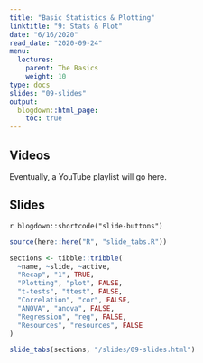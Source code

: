 ```yaml
---
title: "Basic Statistics & Plotting"
linktitle: "9: Stats & Plot"
date: "6/16/2020"
read_date: "2020-09-24"
menu:
  lectures:
    parent: The Basics
    weight: 10
type: docs
slides: "09-slides"
output:
  blogdown::html_page:
    toc: true
---
```


## Videos

Eventually, a YouTube playlist will go here. 

## Slides

`r blogdown::shortcode("slide-buttons")`

```r

source(here::here("R", "slide_tabs.R"))

sections <- tibble::tribble(
  ~name, ~slide, ~active,
  "Recap", "1", TRUE,
  "Plotting", "plot", FALSE,
  "t-tests", "ttest", FALSE,
  "Correlation", "cor", FALSE,
  "ANOVA", "anova", FALSE,
  "Regression", "reg", FALSE,
  "Resources", "resources", FALSE
)

slide_tabs(sections, "/slides/09-slides.html")
```